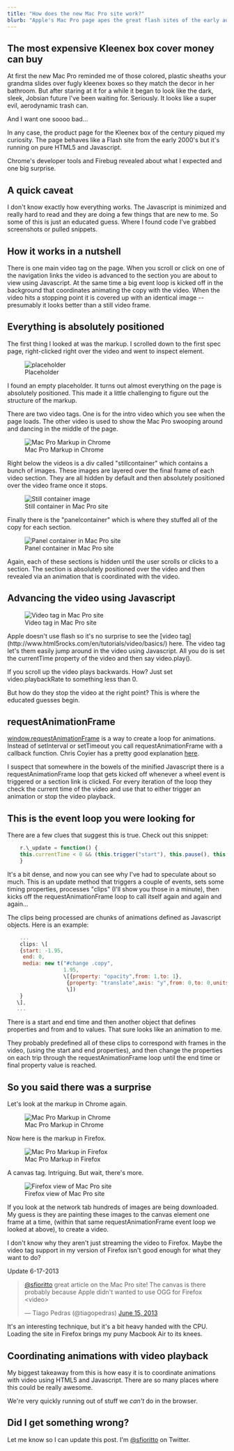 ```yaml
---
title: "How does the new Mac Pro site work?"
blurb: "Apple's Mac Pro page apes the great flash sites of the early aughts, but those smooth animations and transitions are pure HTML5. I poked around the implementation with Chrome's developer tools and reverse engineered the coolest parts.."
---
```


The most expensive Kleenex box cover money can buy
--------------------------------------------------

At first the new Mac Pro reminded me of those colored, plastic sheaths your grandma slides over fugly kleenex boxes so they match the decor in her bathroom. But after staring at it for a while it began to look like the dark, sleek, Jobsian future I've been waiting for. Seriously. It looks like a super evil, aerodynamic trash can.

And I want one soooo bad...

In any case, the product page for the Kleenex box of the century piqued my curiosity. The page behaves like a Flash site from the early 2000's but it's running on pure HTML5 and Javascript.

Chrome's developer tools and Firebug revealed about what I expected and one big surprise.

A quick caveat
--------------

I don't know exactly how everything works. The Javascript is minimized and really hard to read and they are doing a few things that are new to me. So some of this is just an educated guess. Where I found code I've grabbed screenshots or pulled snippets.

How it works in a nutshell
--------------------------

There is one main video tag on the page. When you scroll or click on one of the navigation links the video is advanced to the section you are about to view using Javascript. At the same time a big event loop is kicked off in the background that coordinates animating the copy with the video. When the video hits a stopping point it is covered up with an identical image -- presumably it looks better than a still video frame.

Everything is absolutely positioned
-----------------------------------

The first thing I looked at was the markup. I scrolled down to the first spec page, right-clicked right over the video and went to inspect element.

<figure>
  <image src="/media/macpro/placeholder.png" alt="placeholder" />
  <figcaption>Placeholder</figcaption>
</figure>

I found an empty placeholder. It turns out almost everything on the page is absolutely positioned. This made it a little challenging to figure out the structure of the markup.

There are two video tags. One is for the intro video which you see when the page loads. The other video is used to show the Mac Pro swooping around and dancing in the middle of the page.

<figure>
  <img src="/media/macpro/markup-chrome.png" alt="Mac Pro Markup in Chrome" />
  <figcaption>Mac Pro Markup in Chrome</figcaption>
</figure>

Right below the videos is a div called "stillcontainer" which contains a bunch of images. These images are layered over the final frame of each video section. They are all hidden by default and then absolutely positioned over the video frame once it stops.

<figure>
  <img src="/media/macpro/stillcontainer.png" alt="Still container image" />
  <figcaption>Still container in Mac Pro site</figcaption>
</figure>
Finally there is the "panelcontainer" which is where they stuffed all of the copy for each section.

<figure>
  <img src="/media/macpro/panelcontainer.png" alt="Panel container in Mac Pro site" />
  <figcaption>Panel container in Mac Pro site</figcaption>
</figure>
Again, each of these sections is hidden until the user scrolls or clicks to a section. The section is absolutely positioned over the video and then revealed via an animation that is coordinated with the video.

Advancing the video using Javascript
------------------------------------

<figure>
  <img src="/media/macpro/videotag.png" alt="Video tag in Mac Pro site" />
  <figcaption>Video tag in Mac Pro site</figcaption>
</figure>
Apple doesn't use flash so it's no surprise to see the [video tag](http://www.html5rocks.com/en/tutorials/video/basics/) here. The video tag let's them easily jump around in the video using Javascript. All you do is set the currentTime property of the video and then say video.play().

If you scroll up the video plays backwards. How? Just set video.playbackRate to something less than 0.

But how do they stop the video at the right point? This is where the educated guesses begin.

requestAnimationFrame
---------------------

[window.requestAnimationFrame](https://developer.mozilla.org/en-US/docs/Web/API/window.requestAnimationFrame) is a way to create a loop for animations. Instead of setInterval or setTimeout you call requestAnimationFrame with a callback function. Chris Coyier has a pretty good explanation [here](http://css-tricks.com/using-requestanimationframe/).

I suspect that somewhere in the bowels of the minified Javascript there is a requestAnimationFrame loop that gets kicked off whenever a wheel event is triggered or a section link is clicked. For every iteration of the loop they check the current time of the video and use that to either trigger an animation or stop the video playback.

This is the event loop you were looking for
-------------------------------------------

There are a few clues that suggest this is true. Check out this snippet:

```javascript
    r.\_update = function() {
    this.currentTime < 0 && (this.trigger("start"), this.pause(), this.\_mediaTimer.currentTime = 0), this.trigger("timeupdate"), this.\_mediaTimer.update && this.\_mediaTimer.update(), this.currentTime >= this.\_duration && (this.pause(), this.trigger("ended"), this.currentTime >= this.duration && (this.\_mediaTimer.currentTime = this.\_duration)), this.\_processTransitoryClips(this.\_prevTime, this.currentTime), this.paused || (this.\_animationID = window.requestAnimationFrame(this.\_update)), this.\_prevTime = this.currentTime
    }
```

It's a bit dense, and now you can see why I've had to speculate about so much. This is an update method that triggers a couple of events, sets some timing properties, processes "clips" (I'll show you those in a minute), then kicks off the requestAnimationFrame loop to call itself again and again and again...

The clips being processed are chunks of animations defined as Javascript objects. Here is an example:

```javascript
    ...
    clips: \[
    {start: -1.95,
     end: 0,
     media: new t("#change .copy",
                  1.95,
                  \[{property: "opacity",from: 1,to: 1},
                   {property: "translate",axis: "y",from: 0,to: 0,units: "px",easing: "linear"}
                   \])
    }
   \],
   ...
```


There is a start and end time and then another object that defines properties and from and to values. That sure looks like an animation to me.

They probably predefined all of these clips to correspond with frames in the video, (using the start and end properties), and then change the properties on each trip through the requestAnimationFrame loop until the end time or final property value is reached.

So you said there was a surprise
--------------------------------

Let's look at the markup in Chrome again.

<figure>
  <img src="/media/macpro/markup-chrome.png" alt="Mac Pro Markup in Chrome" />
  <figcaption>Mac Pro Markup in Chrome</figcaption>
</figure>
Now here is the markup in Firefox.

<figure>
  <img src="/media/macpro/markup-firefox.png" alt="Mac Pro Markup in Firefox" />
  <figcaption>Mac Pro Markup in Firefox</figcaption>
</figure>
A canvas tag. Intriguing. But wait, there's more.

<figure>
  <img src="/media/macpro/firefox.png" alt="Firefox view of Mac Pro site" />
  <figcaption>Firefox view of Mac Pro site</figcaption>
</figure>

If you look at the network tab hundreds of images are being downloaded. My guess is they are painting these images to the canvas element one frame at a time, (within that same requestAnimationFrame event loop we looked at above), to create a video.

I don't know why they aren't just streaming the video to Firefox. Maybe the video tag support in my version of Firefox isn't good enough for what they want to do?

Update 6-17-2013

> [@sfioritto](https://twitter.com/sfioritto) great article on the Mac Pro site! The canvas is there probably because Apple didn't wanted to use OGG for Firefox &lt;video&gt;
>
> — Tiago Pedras (@tiagopedras) [June 15, 2013](https://twitter.com/tiagopedras/statuses/345839567217246208)

It's an interesting technique, but it's a bit heavy handed with the CPU. Loading the site in Firefox brings my puny Macbook Air to its knees.

Coordinating animations with video playback
-------------------------------------------

My biggest takeaway from this is how easy it is to coordinate animations with video using HTML5 and Javascript. There are so many places where this could be really awesome.

We're very quickly running out of stuff we _can't_ do in the browser.

Did I get something wrong?
--------------------------

Let me know so I can update this post. I'm [@sfioritto](http://www.twitter.com/sfioritto) on Twitter.
